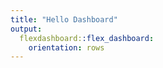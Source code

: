```yaml
---
title: "Hello Dashboard" 
output:
  flexdashboard::flex_dashboard:
    orientation: rows
---
```




